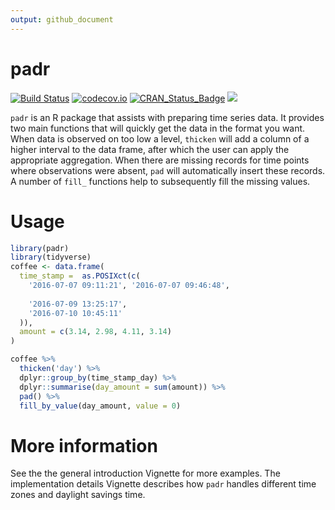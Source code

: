 ```yaml
---
output: github_document
---
```


<!-- README.md is generated from README.Rmd. Please edit that file -->
# padr

[![Build Status](https://travis-ci.org/EdwinTh/padr.png?branch=master)](https://travis-ci.org/EdwinTh/padr)
[![codecov.io](https://codecov.io/github/EdwinTh/padr/coverage.svg?branch=master)](https://codecov.io/github/EdwinTh/padr?branch=master)
[![CRAN_Status_Badge](http://www.r-pkg.org/badges/version/padr)](https://CRAN.R-project.org/package=padr)
[![](http://cranlogs.r-pkg.org/badges/padr)](https://CRAN.R-project.org/package=padr)

`padr` is an R package that assists with preparing time series data. It provides two main functions that will quickly get the data in the format you want. When data is observed on too low a level, `thicken` will add a column of a higher interval to the data frame, after which the user can apply the appropriate aggregation. When there are missing records for time points where observations were absent, `pad` will automatically insert these records. A number of `fill_` functions help to subsequently fill the missing values.

# Usage
```r
library(padr)
library(tidyverse)
coffee <- data.frame(
  time_stamp =  as.POSIXct(c(
    '2016-07-07 09:11:21', '2016-07-07 09:46:48',
    
    '2016-07-09 13:25:17',
    '2016-07-10 10:45:11'
  )),
  amount = c(3.14, 2.98, 4.11, 3.14)
)

coffee %>%
  thicken('day') %>%
  dplyr::group_by(time_stamp_day) %>%
  dplyr::summarise(day_amount = sum(amount)) %>%
  pad() %>%
  fill_by_value(day_amount, value = 0)
```

# More information
See the the general introduction Vignette for more examples. The implementation details Vignette describes how `padr` handles different time zones and daylight savings time.

